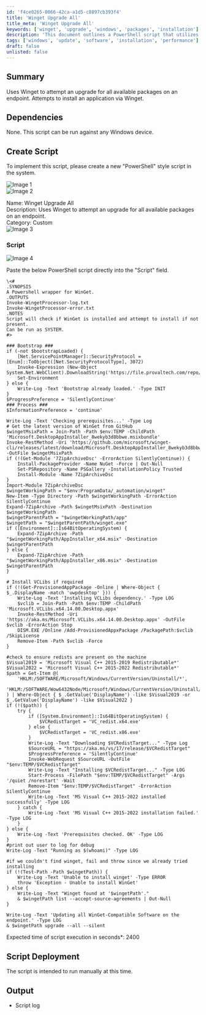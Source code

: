 ```yaml
---
id: 'f4ce0265-0066-42ca-a1d5-c8897cb393f4'
title: 'Winget Upgrade All'
title_meta: 'Winget Upgrade All'
keywords: ['winget', 'upgrade', 'windows', 'packages', 'installation']
description: 'This document outlines a PowerShell script that utilizes Winget to upgrade all available packages on a Windows endpoint. It checks for prerequisites, installs Winget if necessary, and executes the upgrade process in a silent manner, ensuring all compatible software is updated efficiently.'
tags: ['windows', 'update', 'software', 'installation', 'performance']
draft: false
unlisted: false
---
```

## Summary

Uses Winget to attempt an upgrade for all available packages on an endpoint. Attempts to install an application via Winget.

## Dependencies

None. This script can be run against any Windows device.

## Create Script

To implement this script, please create a new "PowerShell" style script in the system.

![Image 1](../../../static/img/Winget-Upgrade-All/image_1.png)  
![Image 2](../../../static/img/Winget-Upgrade-All/image_2.png)  

Name: Winget Upgrade All  
Description: Uses Winget to attempt an upgrade for all available packages on an endpoint.  
Category: Custom  
![Image 3](../../../static/img/Winget-Upgrade-All/image_3.png)  

### Script

![Image 4](../../../static/img/Winget-Upgrade-All/image_4.png)  

Paste the below PowerShell script directly into the "Script" field.

```
\<#
.SYNOPSIS
A Powershell wrapper for WinGet.
.OUTPUTS
Invoke-WingetProcessor-log.txt
Invoke-WingetProcessor-error.txt
.NOTES
Script will check if WinGet is installed and attempt to install if not present.
Can be run as SYSTEM.
#>

### Bootstrap ###
if (-not $bootstrapLoaded) {
    [Net.ServicePointManager]::SecurityProtocol = [Enum]::ToObject([Net.SecurityProtocolType], 3072)
    Invoke-Expression (New-Object System.Net.WebClient).DownloadString('https://file.provaltech.com/repo/script/Bootstrap.ps1')
    Set-Environment
} else {
    Write-Log -Text 'Bootstrap already loaded.' -Type INIT
}
$ProgressPreference = 'SilentlyContinue'
### Process ###
$InformationPreference = 'continue' 

Write-Log -Text 'Checking prerequisites...' -Type Log
# Get the latest version of WinGet from GitHub
$wingetMsixPath = Join-Path -Path $env:TEMP -ChildPath 'Microsoft.DesktopAppInstaller_8wekyb3d8bbwe.msixbundle'
Invoke-RestMethod -Uri 'https://github.com/microsoft/winget-cli/releases/latest/download/Microsoft.DesktopAppInstaller_8wekyb3d8bbwe.msixbundle' -OutFile $wingetMsixPath
if (!(Get-Module '7ZipArchiveDsc' -ErrorAction SilentlyContinue)) {
    Install-PackageProvider -Name NuGet -Force | Out-Null
    Set-PSRepository -Name PSGallery -InstallationPolicy Trusted
    Install-Module -Name 7ZipArchiveDsc
}
Import-Module 7ZipArchiveDsc
$wingetWorkingPath = "$env:ProgramData/_automation/winget"
New-Item -Type Directory -Path $wingetWorkingPath -ErrorAction SilentlyContinue
Expand-7ZipArchive -Path $wingetMsixPath -Destination $wingetWorkingPath
$wingetParentPath = "$wingetWorkingPath/app"
$wingetPath = "$wingetParentPath/winget.exe"
if ([Environment]::Is64BitOperatingSystem) {
    Expand-7ZipArchive -Path "$wingetWorkingPath/AppInstaller_x64.msix" -Destination $wingetParentPath
} else {
    Expand-7ZipArchive -Path "$wingetWorkingPath/AppInstaller_x86.msix" -Destination $wingetParentPath
}

# Install VCLibs if required
if (!(Get-ProvisionedAppPackage -Online | Where-Object { $_.DisplayName -match 'uwpdesktop' })) {
    Write-Log -Text 'Installing VCLibs dependency.' -Type LOG
    $vclib = Join-Path -Path $env:TEMP -ChildPath 'Microsoft.VCLibs.x64.14.00.Desktop.appx'
    Invoke-RestMethod -Uri 'https://aka.ms/Microsoft.VCLibs.x64.14.00.Desktop.appx' -OutFile $vclib -ErrorAction Stop
    DISM.EXE /Online /Add-ProvisionedAppxPackage /PackagePath:$vclib /SkipLicense
    Remove-Item -Path $vclib -Force
}

#check to ensure redists are present on the machine
$Visual2019 = 'Microsoft Visual C++ 2015-2019 Redistributable*'
$Visual2022 = 'Microsoft Visual C++ 2015-2022 Redistributable*'
$path = Get-Item @(
    'HKLM:/SOFTWARE/Microsoft/Windows/CurrentVersion/Uninstall/*',
    'HKLM:/SOFTWARE/Wow6432Node/Microsoft/Windows/CurrentVersion/Uninstall/*'
) | Where-Object { $_.GetValue('DisplayName') -like $Visual2019 -or $_.GetValue('DisplayName') -like $Visual2022 }
if (!($path)) {
    try {
        if ([System.Environment]::Is64BitOperatingSystem) {
            $VCRedistTarget = 'VC_redist.x64.exe'
        } else {
            $VCRedistTarget = 'VC_redist.x86.exe'
        }
        Write-Log -Text "Downloading $VCRedistTarget..." -Type Log
        $SourceURL = "https://aka.ms/vs/17/release/$VCRedistTarget"
        $ProgressPreference = 'SilentlyContinue'
        Invoke-WebRequest $SourceURL -OutFile "$env:TEMP/$VCRedistTarget"
        Write-Log -Text "Installing $VCRedistTarget..." -Type LOG
        Start-Process -FilePath "$env:TEMP/$VCRedistTarget" -Args '/quiet /norestart' -Wait
        Remove-Item "$env:TEMP/$VCRedistTarget" -ErrorAction SilentlyContinue
        Write-Log -Text 'MS Visual C++ 2015-2022 installed successfully' -Type LOG
    } catch {
        Write-Log -Text 'MS Visual C++ 2015-2022 installation failed.' -Type LOG
    }
} else {
    Write-Log -Text 'Prerequisites checked. OK' -Type LOG
}
#print out user to log for debug
Write-Log -Text "Running as $(whoami)" -Type LOG

#if we couldn't find winget, fail and throw since we already tried installing
if (!(Test-Path -Path $wingetPath)) {
    Write-Log -Text 'Unable to install winget' -Type ERROR
    throw 'Exception - Unable to install WinGet'
} else {
    Write-Log -Text "Winget found at '$wingetPath'."
    & $wingetPath list --accept-source-agreements | Out-Null
}

Write-Log -Text 'Updating all WinGet-Compatible Software on the endpoint.' -Type LOG
& $wingetPath upgrade --all --silent
```

Expected time of script execution in seconds*: 2400

## Script Deployment

The script is intended to run manually at this time.

## Output

- Script log












